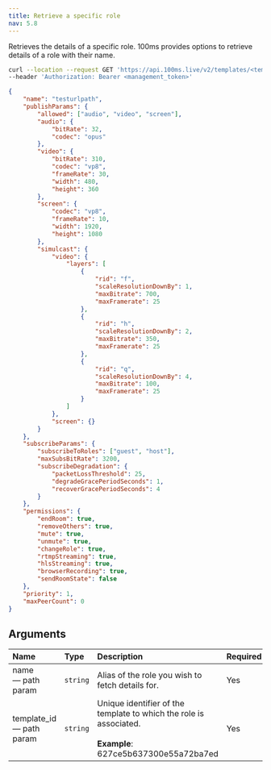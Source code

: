 ```yaml
---
title: Retrieve a specific role
nav: 5.8
---
```


Retrieves the details of a specific role. 100ms provides options to retrieve details of a role with their name.

<GetRequest title="https://api.100ms.live/v2/templates/<template_id>/roles/<role_name>" />

<Request id="req-0">

```bash
curl --location --request GET 'https://api.100ms.live/v2/templates/<template_id>/roles/<role_name>' \
--header 'Authorization: Bearer <management_token>'
```

</Request>

<ResponseBox id="res-0" status="200 OK">

```json
{
    "name": "testurlpath",
    "publishParams": {
        "allowed": ["audio", "video", "screen"],
        "audio": {
            "bitRate": 32,
            "codec": "opus"
        },
        "video": {
            "bitRate": 310,
            "codec": "vp8",
            "frameRate": 30,
            "width": 480,
            "height": 360
        },
        "screen": {
            "codec": "vp8",
            "frameRate": 10,
            "width": 1920,
            "height": 1080
        },
        "simulcast": {
            "video": {
                "layers": [
                    {
                        "rid": "f",
                        "scaleResolutionDownBy": 1,
                        "maxBitrate": 700,
                        "maxFramerate": 25
                    },
                    {
                        "rid": "h",
                        "scaleResolutionDownBy": 2,
                        "maxBitrate": 350,
                        "maxFramerate": 25
                    },
                    {
                        "rid": "q",
                        "scaleResolutionDownBy": 4,
                        "maxBitrate": 100,
                        "maxFramerate": 25
                    }
                ]
            },
            "screen": {}
        }
    },
    "subscribeParams": {
        "subscribeToRoles": ["guest", "host"],
        "maxSubsBitRate": 3200,
        "subscribeDegradation": {
            "packetLossThreshold": 25,
            "degradeGracePeriodSeconds": 1,
            "recoverGracePeriodSeconds": 4
        }
    },
    "permissions": {
        "endRoom": true,
        "removeOthers": true,
        "mute": true,
        "unmute": true,
        "changeRole": true,
        "rtmpStreaming": true,
        "hlsStreaming": true,
        "browserRecording": true,
        "sendRoomState": false
    },
    "priority": 1,
    "maxPeerCount": 0
}
```

</ResponseBox>

## Arguments

| Name                           | Type     | Description                                                                                                        | Required |
| :----------------------------- | :------- | :----------------------------------------------------------------------------------------------------------------- | :------- |
| name <br/> — path param        | `string` | Alias of the role you wish to fetch details for.                                                                   | Yes      |
| template_id <br/> — path param | `string` | Unique identifier of the template to which the role is associated. <br/><br/>**Example**: 627ce5b637300e55a72ba7ed | Yes      |
